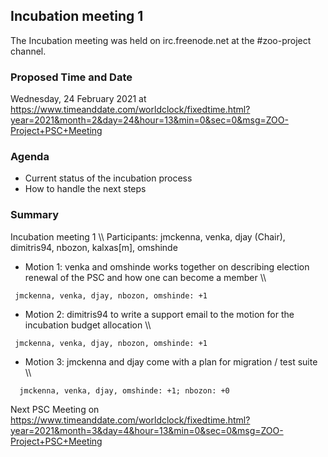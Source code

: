 
== Incubation meeting 1 ==

The Incubation meeting was held on irc.freenode.net at the  #zoo-project channel.

=== Proposed Time and Date ===

Wednesday, 24 February 2021 at https://www.timeanddate.com/worldclock/fixedtime.html?year=2021&month=2&day=24&hour=13&min=0&sec=0&msg=ZOO-Project+PSC+Meeting

=== Agenda ===

*Current status of the incubation process	
*How to handle the next steps	

=== Summary ===

Incubation meeting 1 \\
Participants: jmckenna, venka, djay (Chair), dimitris94, nbozon, kalxas[m], omshinde

*Motion 1: venka and omshinde works together on describing election renewal of the PSC and how one can become a member \\
  jmckenna, venka, djay, nbozon, omshinde: +1

*Motion 2: dimitris94 to write a support email to the motion for the incubation budget allocation \\
  jmckenna, venka, djay, nbozon, omshinde: +1

*Motion 3: jmckenna and djay come with a plan for migration / test suite \\
   jmckenna, venka, djay, omshinde: +1; nbozon: +0

Next PSC Meeting on https://www.timeanddate.com/worldclock/fixedtime.html?year=2021&month=3&day=4&hour=13&min=0&sec=0&msg=ZOO-Project+PSC+Meeting



{{TracNotice|{{PAGENAME}}}}
